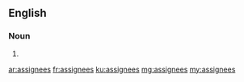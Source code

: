 ==English==

===Noun===
{{head|en}}

# {{plural of|assignee}}

[[ar:assignees]]
[[fr:assignees]]
[[ku:assignees]]
[[mg:assignees]]
[[my:assignees]]
